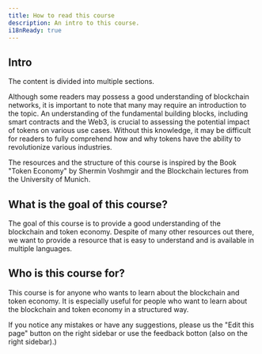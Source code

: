 ```yaml
---
title: How to read this course
description: An intro to this course.
i18nReady: true
---
```


## Intro

The content is divided into multiple sections.

Although some readers may possess a good understanding of blockchain networks, it is important to note that many may require an introduction to the topic. An understanding of the fundamental building blocks, including smart contracts and the Web3, is crucial to assessing the potential impact of tokens on various use cases. Without this knowledge, it may be difficult for readers to fully comprehend how and why tokens have the ability to revolutionize various industries.

The resources and the structure of this course is inspired by the Book "Token Economy" by Shermin Voshmgir and
the Blockchain lectures from the University of Munich.

## What is the goal of this course?

The goal of this course is to provide a good understanding of the blockchain and token economy.
Despite of many other resources out there, we want to provide a resource that is easy to understand and is available in multiple languages.

## Who is this course for?

This course is for anyone who wants to learn about the blockchain and token economy. It is especially useful for people who want to learn about the blockchain and token economy in a structured way.

If you notice any mistakes or have any suggestions, please us the "Edit this page" button on the right sidebar or use the feedback botton (also on the right sidebar).)
